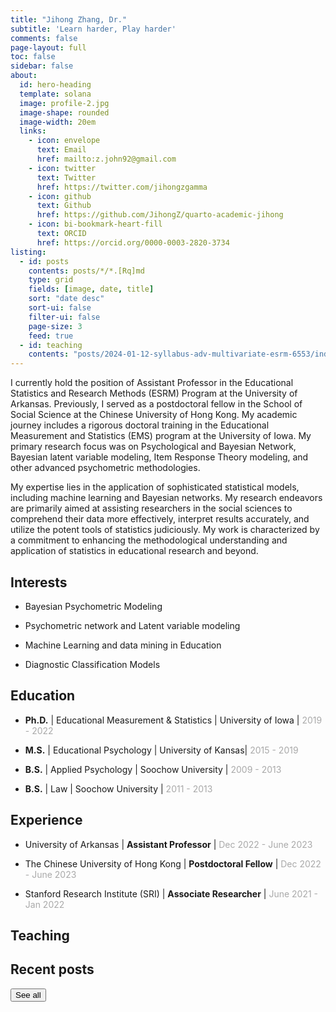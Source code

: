 ```yaml
---
title: "Jihong Zhang, Dr."
subtitle: 'Learn harder, Play harder'
comments: false
page-layout: full
toc: false
sidebar: false
about:
  id: hero-heading
  template: solana
  image: profile-2.jpg
  image-shape: rounded
  image-width: 20em
  links:
    - icon: envelope
      text: Email
      href: mailto:z.john92@gmail.com
    - icon: twitter
      text: Twitter
      href: https://twitter.com/jihongzgamma
    - icon: github
      text: Github
      href: https://github.com/JihongZ/quarto-academic-jihong
    - icon: bi-bookmark-heart-fill
      text: ORCID
      href: https://orcid.org/0000-0003-2820-3734
listing:
  - id: posts
    contents: posts/*/*.[Rq]md
    type: grid
    fields: [image, date, title]
    sort: "date desc"
    sort-ui: false
    filter-ui: false
    page-size: 3
    feed: true
  - id: teaching
    contents: "posts/2024-01-12-syllabus-adv-multivariate-esrm-6553/index.qmd"
---
```


:::{#hero-heading}

I currently hold the position of Assistant Professor in the Educational Statistics and Research Methods (ESRM) Program at the University of Arkansas. Previously, I served as a postdoctoral fellow in the School of Social Science at the Chinese University of Hong Kong. My academic journey includes a rigorous doctoral training in the Educational Measurement and Statistics (EMS) program at the University of Iowa. My primary research focus was on Psychological and Bayesian Network, Bayesian latent variable modeling, Item Response Theory modeling, and other advanced psychometric methodologies.

My expertise lies in the application of sophisticated statistical models, including machine learning and Bayesian networks. My research endeavors are primarily aimed at assisting researchers in the social sciences to comprehend their data more effectively, interpret results accurately, and utilize the potent tools of statistics judiciously. My work is characterized by a commitment to enhancing the methodological understanding and application of statistics in educational research and beyond.

:::

::: {.panel-tabset align="left"}
## Interests

-   Bayesian Psychometric Modeling

-   Psychometric network and Latent variable modeling

-   Machine Learning and data mining in Education

-   Diagnostic Classification Models

## Education

-   **Ph.D.** | Educational Measurement & Statistics | University of Iowa | [2019 - 2022]{style="color:darkgrey;"}

-   **M.S.**  | Educational Psychology | University of Kansas| [2015 - 2019]{style="color:darkgrey;"}

-   **B.S.**  | Applied Psychology  | Soochow University | [2009 - 2013]{#date style="color:darkgrey;"}

-   **B.S.**  | Law  | Soochow University | [2011 - 2013]{#date style="color:darkgrey;"}

## Experience

-   University of Arkansas | **Assistant Professor**
    | [Dec 2022 - June 2023]{style="color:darkgrey;"}
    
-   The Chinese University of Hong Kong | **Postdoctoral Fellow**
    | [Dec 2022 - June 2023]{style="color:darkgrey;"}

-   Stanford Research Institute (SRI) | **Associate Researcher**
    | [June 2021 - Jan 2022]{style="color:darkgrey;"}
:::

## Teaching

::: {#teaching}
:::

## Recent posts

::: {#posts}
:::

<a href="../posts/index.html"><button type="button" class="btn btn-primary float-end btn-sm">See all</button></a>
